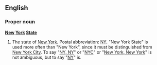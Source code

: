 ==English==

===Proper noun===
'''[[New]] [[York]] [[State]]'''
# The state of [[New York]].  Postal abbreviation: [[NY]].  "New York State" is used more often than "New York", since it must be distinguished from [[New York City]].  To say "[[NY, NY]]" or "[[NYC]]" or "[[New York, New York]]" is not ambiguous, but to say "[[NY]]" is.